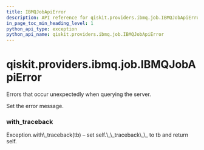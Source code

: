```yaml
---
title: IBMQJobApiError
description: API reference for qiskit.providers.ibmq.job.IBMQJobApiError
in_page_toc_min_heading_level: 1
python_api_type: exception
python_api_name: qiskit.providers.ibmq.job.IBMQJobApiError
---
```


<span id="qiskit-providers-ibmq-job-ibmqjobapierror" />

# qiskit.providers.ibmq.job.IBMQJobApiError

<Class id="qiskit.providers.ibmq.job.IBMQJobApiError" github="https://github.com/qiskit/qiskit-ibmq-provider/tree/stable/0.12/qiskit/providers/ibmq/job/exceptions.py" signature="IBMQJobApiError(*message)">
  Errors that occur unexpectedly when querying the server.

  Set the error message.

  ### with\_traceback

  <Function id="qiskit.providers.ibmq.job.IBMQJobApiError.with_traceback" name="with_traceback" signature="with_traceback()">
    Exception.with\_traceback(tb) – set self.\_\_traceback\_\_ to tb and return self.
  </Function>
</Class>

